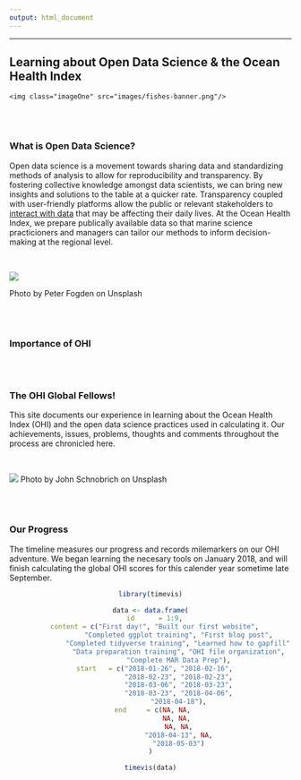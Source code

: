 ```yaml
---
output: html_document
---
```


---

## **Learning about Open Data Science & the Ocean Health Index**
<!--html_preserve-->
<div id="homeContent">
    <img class="imageOne" src="images/fishes-banner.png"/>
</div>
<!--/html_preserve-->

<br>
<br>

### What is Open Data Science?
Open data science is a movement towards sharing data and standardizing methods of analysis to allow for reproducibility and transparency. By fostering collective knowledge amongst data scientists, we can bring new insights and solutions to the table at a quicker rate. Transparency coupled with user-friendly platforms allow the public or relevant stakeholders to [interact with data](http://www.oceanhealthindex.org/region-scores) that may be affecting their daily lives. At the Ocean Health Index, we prepare publically available data so that marine science practicioners and managers can tailor our methods to inform decision-making at the regional level.

<br>

![](images/ocean.jpg)

Photo by Peter Fogden on Unsplash

<br>
<br>

### Importance of OHI

<br>
<br>

### The OHI Global Fellows!
This site documents our experience in learning about the Ocean Health Index (OHI) and the open data science practices used in calculating it. Our achievements, issues, problems, thoughts and comments throughout the process are chronicled here.

<br>

![](images/collab.jpg)
Photo by John Schnobrich on Unsplash

<br>
<br>

### Our Progress
The timeline measures our progress and records milemarkers on our OHI adventure. We began learning the necesary tools on January 2018, and will finish calculating the global OHI scores for this calender year sometime late September.

<center>
```r

library(timevis)

data <- data.frame(
  id      = 1:9,
  content = c("First day!", "Built our first website",
              "Completed ggplot training", "First blog post",
              "Completed tidyverse training", "Learned how to gapfill",
              "Data preparation training", "OHI file organization",
              "Complete MAR Data Prep"),
  start   = c("2018-01-26", "2018-02-16",
              "2018-02-23", "2018-02-23",
              "2018-03-06", "2018-03-23",
              "2018-03-23", "2018-04-06",
              "2018-04-18"),
  end     = c(NA, NA, 
              NA, NA, 
              NA, NA,
              "2018-04-13", NA,
              "2018-05-03")
)

timevis(data)

```
</center>
